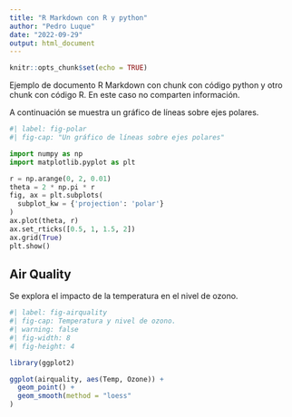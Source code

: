 ---
title: "R Markdown con R y python"
author: "Pedro Luque"
date: "2022-09-29"
output: html_document
---

```{r setup, include=FALSE}
knitr::opts_chunk$set(echo = TRUE)
```

Ejemplo de documento R Markdown con chunk con código python y otro chunk con código R.
En este caso no comparten información.



A continuación se muestra un gráfico de líneas sobre ejes polares.

```{python}
#| label: fig-polar
#| fig-cap: "Un gráfico de líneas sobre ejes polares"

import numpy as np
import matplotlib.pyplot as plt

r = np.arange(0, 2, 0.01)
theta = 2 * np.pi * r
fig, ax = plt.subplots(
  subplot_kw = {'projection': 'polar'} 
)
ax.plot(theta, r)
ax.set_rticks([0.5, 1, 1.5, 2])
ax.grid(True)
plt.show()
```



## Air Quality

Se explora el impacto de la temperatura en el nivel de ozono.

```{r}
#| label: fig-airquality
#| fig-cap: Temperatura y nivel de ozono.
#| warning: false
#| fig-width: 8
#| fig-height: 4

library(ggplot2)

ggplot(airquality, aes(Temp, Ozone)) + 
  geom_point() + 
  geom_smooth(method = "loess"
)

```




